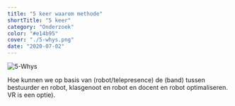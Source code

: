 ```yaml
---
title: "5 keer waarom methode"
shortTitle: "5 keer"
category: "Onderzoek"
color: "#e14b95"
cover: "./5-whys.png"
date: "2020-07-02"
---
```



![5-Whys](http://localhost:8000/images/stappen/5-why.png "concept storyboard")

Hoe kunnen we op basis van (robot/telepresence) de (band) tussen bestuurder en robot, klasgenoot en robot en docent en robot optimaliseren. VR is een optie).